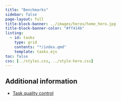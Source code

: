 ```yaml
---
title: "Benchmarks"
sidebar: false
page-layout: full
title-block-banner: ../images/heros/home_hero.jpg
title-block-banner-color: "#ff414b"
listing:
  - id: tasks
    type: grid
    contents: "*/index.qmd"
    template: tasks.ejs
toc: false
css: [../styles.css, ../style-hero.css]
---
```


:::{#tasks}
:::

## Additional information

* [Task quality control](quality_control.qmd)